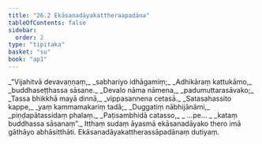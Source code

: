 ```yaml
---
title: "26.2 Ekāsanadāyakattheraapadāna"
tableOfContents: false
sidebar:
  order: 2
type: "tipitaka"
basket: "su"
book: "ap1"
---
```



<DynamicBreadcrumb />

<Division number="5" book="ap1" bookNo="20" page="255">

<Paragraph number="3100" type="verses" book="ap1">
_“Vijahitvā devavaṇṇaṃ,_  
_sabhariyo idhāgamiṃ;_  
_Adhikāraṃ kattukāmo,_  
_buddhaseṭṭhassa sāsane._  

</Paragraph>

</Division>
<Division number="6" book="ap1" bookNo="20" page="255">

<Paragraph number="3101" type="verses" book="ap1">
_Devalo nāma nāmena,_  
_padumuttarasāvako;_  
_Tassa bhikkhā mayā dinnā,_  
_vippasannena cetasā._  

</Paragraph>

</Division>
<Division number="7" book="ap1" bookNo="20" page="255">

<Paragraph number="3102" type="verses" book="ap1">
_Satasahassito kappe,_  
_yaṃ kammamakariṃ tadā;_  
_Duggatiṃ nābhijānāmi,_  
_piṇḍapātassidaṃ phalaṃ._  

</Paragraph>

</Division>
<Division number="8" book="ap1" bookNo="20" page="255">

<Paragraph number="3103" type="verses" book="ap1">
_Paṭisambhidā catasso,_  
_ …pe… _  
_kataṃ buddhassa sāsanaṃ”._  

</Paragraph>

<Paragraph number="3104" book="ap1">
Itthaṃ sudaṃ āyasmā ekāsanadāyako thero imā gāthāyo abhāsitthāti.

</Paragraph>
</Division>

<Paragraph number="3105" type="center" book="ap1">
Ekāsanadāyakattherassāpadānaṃ dutiyaṃ.
</Paragraph>